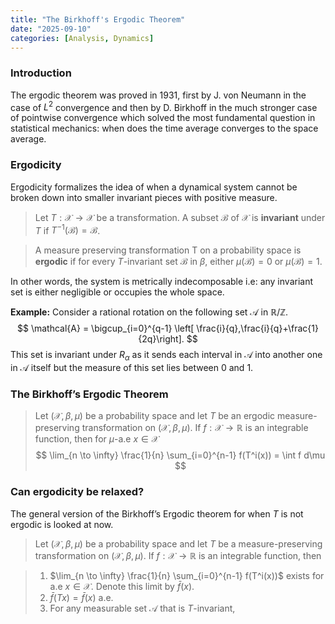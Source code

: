 ```yaml
---
title: "The Birkhoff's Ergodic Theorem"
date: "2025-09-10"
categories: [Analysis, Dynamics]
---
```


### Introduction

The ergodic theorem was proved in 1931, first by J. von Neumann in the case of $L^2$ convergence and then by D. Birkhoff in the much stronger case of pointwise convergence which solved the most fundamental question in statistical mechanics: when does the time average converges to the space average.

### Ergodicity

Ergodicity formalizes the idea of when a dynamical system cannot be broken down into smaller invariant pieces with positive measure. 

> Let $T: \mathcal{X} \rightarrow \mathcal{X}$ be a transformation. A subset $\mathcal{B}$ of $\mathcal{X}$ is **invariant** under $T$ if $T^{-1}(\mathcal{B})=\mathcal{B}$.

> A measure preserving transformation T on a probability space is **ergodic** if for every $T$-invariant set $\mathcal{B}$ in $\beta$, either $\mu(\mathcal{B})=0$ or $\mu(\mathcal{B})=1$. 

In other words, the system is metrically indecomposable i.e: any invariant set is either negligible or occupies the whole space.

**Example:** Consider a rational rotation on the following set $\mathcal{A}$ in $\mathbb{R}/\mathbb{Z}$. 
$$
\mathcal{A} = \bigcup_{i=0}^{q-1} \left[ \frac{i}{q},\frac{i}{q}+\frac{1}{2q}\right].
$$
This set is invariant under $R_\alpha$ as it sends each interval in $\mathcal{A}$ into another one in $\mathcal{A}$ itself but the measure of this set lies between $0$ and $1$.

### The Birkhoff's Ergodic Theorem

> Let $(\mathcal{X},\beta,\mu)$ be a probability space and let $T$ be an ergodic measure-preserving transformation on $(\mathcal{X},\beta,\mu)$. If $f: \mathcal{X} \to \mathbb{R}$ is an integrable function, then for $\mu$-a.e $x \in \mathcal{X}$
> $$
    \lim_{n \to \infty} \frac{1}{n} \sum_{i=0}^{n-1} f(T^i(x)) = \int f d\mu 
  $$

### Can ergodicity be relaxed?

 The general version of the Birkhoff's Ergodic theorem for when $T$ is not ergodic is looked at now. 

> Let $(\mathcal{X},\beta,\mu)$ be a probability space and let $T$ be a measure-preserving transformation on $(\mathcal{X},\beta,\mu)$. If $f: \mathcal{X} \to \mathbb{R}$ is an integrable function, then  

> 1. $\lim_{n \to \infty} \frac{1}{n} \sum_{i=0}^{n-1} f(T^i(x))$ exists for a.e $x \in \mathcal{X}$. Denote this limit by $\bar{f}(x)$.  
> 2. $\bar{f}(Tx) = \bar{f}(x)$ a.e.  
> 3. For any measurable set $\mathcal{A}$ that is $T$-invariant,  
>    \begin{equation*}
        \int_{\mathcal{A}} f d\mu = \int_{\mathcal{A}} \bar{f} d\mu.
    \end{equation*}



